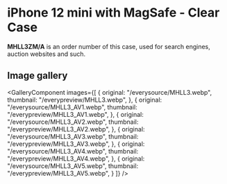 
# iPhone 12 mini  with MagSafe - Clear Case

<Callout type='info' emoji='👉🏻'>**MHLL3ZM/A** is an order number of this case, used for search engines, auction websites and such.</Callout>

## Image gallery

<GalleryComponent
    images={[
      {
        original: "/everysource/MHLL3.webp",
        thumbnail: "/everypreview/MHLL3.webp",
      },
      {
        original: "/everysource/MHLL3_AV1.webp",
        thumbnail: "/everypreview/MHLL3_AV1.webp",
      },
      {
        original: "/everysource/MHLL3_AV2.webp",
        thumbnail: "/everypreview/MHLL3_AV2.webp",
      },
      {
        original: "/everysource/MHLL3_AV3.webp",
        thumbnail: "/everypreview/MHLL3_AV3.webp",
      },
      {
        original: "/everysource/MHLL3_AV4.webp",
        thumbnail: "/everypreview/MHLL3_AV4.webp",
      },
      {
        original: "/everysource/MHLL3_AV5.webp",
        thumbnail: "/everypreview/MHLL3_AV5.webp",
      }
    ]}
  />
